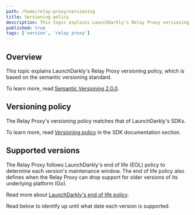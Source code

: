 ```yaml
---
path: /home/relay-proxy/versioning
title: Versioning policy
description: This topic explains LaunchDarkly's Relay Proxy versioning policy, which is based on the semantic versioning standard.
published: true
tags: ['version', 'relay proxy']
---
```


## Overview

This topic explains LaunchDarkly's Relay Proxy versioning policy, which is based on the semantic versioning standard.

To learn more, read [Semantic Versioning 2.0.0](http://semver.org/).

## Versioning policy

The Relay Proxy's versioning policy matches that of LaunchDarkly's SDKs.

To learn more, read [Versioning policy](/sdk/concepts/versioning) in the SDK documentation section.

## Supported versions

The Relay Proxy follows LaunchDarkly's end of life (EOL) policy to determine each version's maintenance window. The end of life policy also defines when the Relay Proxy can drop support for older versions of its underlying platform (Go).

Read more about [LaunchDarkly's end of life policy](https://launchdarkly.com/policies/end-of-life-policy/).

Read below to identify up until what date each version is supported.

<RelayEndOfLife />